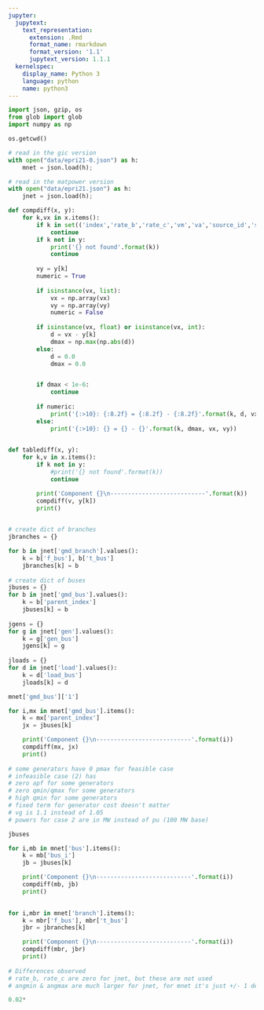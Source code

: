 ```yaml
---
jupyter:
  jupytext:
    text_representation:
      extension: .Rmd
      format_name: rmarkdown
      format_version: '1.1'
      jupytext_version: 1.1.1
  kernelspec:
    display_name: Python 3
    language: python
    name: python3
---
```


```python
import json, gzip, os
from glob import glob
import numpy as np
```

```python
os.getcwd()
```

```python
# read in the gic version
with open("data/epri21-0.json") as h:
    mnet = json.load(h); 
```

```python
# read in the matpower version
with open("data/epri21.json") as h:
    jnet = json.load(h); 
```

```python
def compdiff(x, y):
    for k,vx in x.items():          
        if k in set(('index','rate_b','rate_c','vm','va','source_id','status')):
            continue
        if k not in y:
            print('{} not found'.format(k))
            continue
            
        vy = y[k]
        numeric = True
        
        if isinstance(vx, list):
            vx = np.array(vx)
            vy = np.array(vy)
            numeric = False
        
        if isinstance(vx, float) or isinstance(vx, int):
            d = vx - y[k]
            dmax = np.max(np.abs(d))        
        else:
            d = 0.0
            dmax = 0.0


        if dmax < 1e-6:
            continue
            
        if numeric:
            print('{:>10}: {:8.2f} = {:8.2f} - {:8.2f}'.format(k, d, vx, vy))
        else:
            print('{:>10}: {} = {} - {}'.format(k, dmax, vx, vy))

        
def tablediff(x, y):
    for k,v in x.items():
        if k not in y:
            #print('{} not found'.format(k))
            continue

        print('Component {}\n---------------------------'.format(k))
        compdiff(v, y[k])
        print()
        
```

```python
# create dict of branches
jbranches = {}

for b in jnet['gmd_branch'].values():
    k = b['f_bus'], b['t_bus']
    jbranches[k] = b
    
# create dict of buses
jbuses = {}
for b in jnet['gmd_bus'].values():
    k = b['parent_index']
    jbuses[k] = b
    
jgens = {}
for g in jnet['gen'].values():
    k = g['gen_bus']
    jgens[k] = g
    
jloads = {}
for d in jnet['load'].values():
    k = d['load_bus']
    jloads[k] = d
```

```python
mnet['gmd_bus']['1']
```

```python
for i,mx in mnet['gmd_bus'].items():
    k = mx['parent_index']
    jx = jbuses[k]              

    print('Component {}\n---------------------------'.format(i))
    compdiff(mx, jx)
    print()
    
# some generators have 0 pmax for feasible case
# infeasible case (2) has
# zero apf for some generators
# zero qmin/qmax for some generators
# high qmin for some generators
# fixed term for generator cost doesn't matter
# vg is 1.1 instead of 1.05
# powers for case 2 are in MW instead of pu (100 MW base)

```

```python
jbuses
```

```python
for i,mb in mnet['bus'].items():
    k = mb['bus_i']
    jb = jbuses[k]              

    print('Component {}\n---------------------------'.format(i))
    compdiff(mb, jb)
    print()
    
```

```python
for i,mbr in mnet['branch'].items():
    k = mbr['f_bus'], mbr['t_bus']
    jbr = jbranches[k]              

    print('Component {}\n---------------------------'.format(i))
    compdiff(mbr, jbr)
    print()
    
# Differences observed
# rate_b, rate_c are zero for jnet, but these are not used
# angmin & angmax are much larger for jnet, for mnet it's just +/- 1 degree
```

```python
0.02*
```
